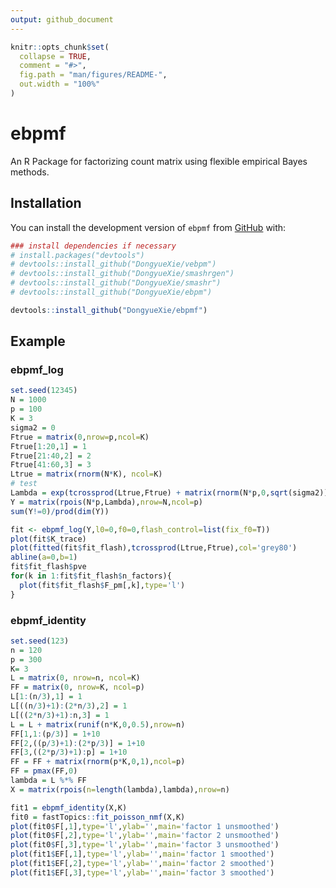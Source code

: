 ```yaml
---
output: github_document
---
```


<!-- README.md is generated from README.Rmd. Please edit that file -->

```r
knitr::opts_chunk$set(
  collapse = TRUE,
  comment = "#>",
  fig.path = "man/figures/README-",
  out.width = "100%"
)
```

# ebpmf

<!-- badges: start -->
<!-- badges: end -->

An R Package for factorizing count matrix using flexible empirical Bayes methods.

## Installation

You can install the development version of `ebpmf` from [GitHub](https://github.com/) with:

``` r
### install dependencies if necessary
# install.packages("devtools")
# devtools::install_github("DongyueXie/vebpm")
# devtools::install_github("DongyueXie/smashrgen")
# devtools::install_github("DongyueXie/smashr")
# devtools::install_github("DongyueXie/ebpm")

devtools::install_github("DongyueXie/ebpmf")
```

## Example

### ebpmf_log

```r
set.seed(12345)
N = 1000
p = 100
K = 3
sigma2 = 0
Ftrue = matrix(0,nrow=p,ncol=K)
Ftrue[1:20,1] = 1
Ftrue[21:40,2] = 2
Ftrue[41:60,3] = 3
Ltrue = matrix(rnorm(N*K), ncol=K)
# test
Lambda = exp(tcrossprod(Ltrue,Ftrue) + matrix(rnorm(N*p,0,sqrt(sigma2)),nrow=N))
Y = matrix(rpois(N*p,Lambda),nrow=N,ncol=p)
sum(Y!=0)/prod(dim(Y))

fit <- ebpmf_log(Y,l0=0,f0=0,flash_control=list(fix_f0=T))
plot(fit$K_trace)
plot(fitted(fit$fit_flash),tcrossprod(Ltrue,Ftrue),col='grey80')
abline(a=0,b=1)
fit$fit_flash$pve
for(k in 1:fit$fit_flash$n_factors){
  plot(fit$fit_flash$F_pm[,k],type='l')
}
```

### ebpmf_identity

```r
set.seed(123)
n = 120
p = 300
K= 3
L = matrix(0, nrow=n, ncol=K)
FF = matrix(0, nrow=K, ncol=p)
L[1:(n/3),1] = 1
L[((n/3)+1):(2*n/3),2] = 1
L[((2*n/3)+1):n,3] = 1
L = L + matrix(runif(n*K,0,0.5),nrow=n)
FF[1,1:(p/3)] = 1+10
FF[2,((p/3)+1):(2*p/3)] = 1+10
FF[3,((2*p/3)+1):p] = 1+10
FF = FF + matrix(rnorm(p*K,0,1),ncol=p)
FF = pmax(FF,0)
lambda = L %*% FF
X = matrix(rpois(n=length(lambda),lambda),nrow=n)

fit1 = ebpmf_identity(X,K)
fit0 = fastTopics::fit_poisson_nmf(X,K)
plot(fit0$F[,1],type='l',ylab='',main='factor 1 unsmoothed')
plot(fit0$F[,2],type='l',ylab='',main='factor 2 unsmoothed')
plot(fit0$F[,3],type='l',ylab='',main='factor 3 unsmoothed')
plot(fit1$EF[,1],type='l',ylab='',main='factor 1 smoothed')
plot(fit1$EF[,2],type='l',ylab='',main='factor 2 smoothed')
plot(fit1$EF[,3],type='l',ylab='',main='factor 3 smoothed')
```
